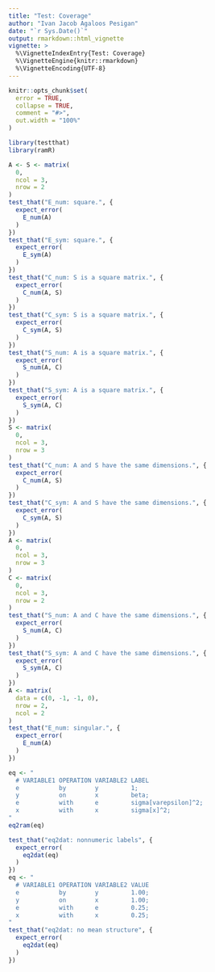 ```yaml
---
title: "Test: Coverage"
author: "Ivan Jacob Agaloos Pesigan"
date: "`r Sys.Date()`"
output: rmarkdown::html_vignette
vignette: >
  %\VignetteIndexEntry{Test: Coverage}
  %\VignetteEngine{knitr::rmarkdown}
  %\VignetteEncoding{UTF-8}
---
```



```r
knitr::opts_chunk$set(
  error = TRUE,
  collapse = TRUE,
  comment = "#>",
  out.width = "100%"
)
```




```r
library(testthat)
library(ramR)
```



```r
A <- S <- matrix(
  0,
  ncol = 3,
  nrow = 2
)
test_that("E_num: square.", {
  expect_error(
    E_num(A)
  )
})
test_that("E_sym: square.", {
  expect_error(
    E_sym(A)
  )
})
test_that("C_num: S is a square matrix.", {
  expect_error(
    C_num(A, S)
  )
})
test_that("C_sym: S is a square matrix.", {
  expect_error(
    C_sym(A, S)
  )
})
test_that("S_num: A is a square matrix.", {
  expect_error(
    S_num(A, C)
  )
})
test_that("S_sym: A is a square matrix.", {
  expect_error(
    S_sym(A, C)
  )
})
S <- matrix(
  0,
  ncol = 3,
  nrow = 3
)
test_that("C_num: A and S have the same dimensions.", {
  expect_error(
    C_num(A, S)
  )
})
test_that("C_sym: A and S have the same dimensions.", {
  expect_error(
    C_sym(A, S)
  )
})
A <- matrix(
  0,
  ncol = 3,
  nrow = 3
)
C <- matrix(
  0,
  ncol = 3,
  nrow = 2
)
test_that("S_num: A and C have the same dimensions.", {
  expect_error(
    S_num(A, C)
  )
})
test_that("S_sym: A and C have the same dimensions.", {
  expect_error(
    S_sym(A, C)
  )
})
A <- matrix(
  data = c(0, -1, -1, 0),
  nrow = 2,
  ncol = 2
)
test_that("E_num: singular.", {
  expect_error(
    E_num(A)
  )
})
```



```r
eq <- "
  # VARIABLE1 OPERATION VARIABLE2 LABEL
  e           by        y         1;
  y           on        x         beta;
  e           with      e         sigma[varepsilon]^2;
  x           with      x         sigma[x]^2;
"
eq2ram(eq)
```



```r
test_that("eq2dat: nonnumeric labels", {
  expect_error(
    eq2dat(eq)
  )
})
eq <- "
  # VARIABLE1 OPERATION VARIABLE2 VALUE
  e           by        y         1.00;
  y           on        x         1.00;
  e           with      e         0.25;
  x           with      x         0.25;
"
test_that("eq2dat: no mean structure", {
  expect_error(
    eq2dat(eq)
  )
})
```

